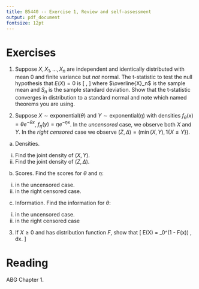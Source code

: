 ---
title: B5440 -- Exercise 1, Review and self-assessment
output: pdf_document
fontsize: 12pt
---

# Exercises

1. Suppose $X, X_1, \ldots, X_n$ are independent and identically distributed with mean 0 and finite variance but *not* normal. The t-statistic to test the null hypothesis that $E(X) = 0$ is
\[
\frac{\overline{X}_n}{S_n/\sqrt{n}},
\]
where $\overline{X}_n$ is the sample mean and $S_n$ is the sample standard deviation. Show that the t-statistic converges in distribution to a standard normal and note which named theorems you are using. 

2. Suppose $X \sim \mbox{exponential}(\theta)$ and $Y \sim \mbox{exponential}(\eta)$ with densities $f_\theta(x) = \theta e^{-\theta x}$, $f_\eta(y) = \eta e^{-\eta x}$. In the _uncensored_ case, we observe both $X$ and $Y$. In the _right censored_ case we observe $(Z, \Delta) = (\min(X, Y), 1\{X \leq Y\})$. 

(a) Densities.  
i. Find the joint density of $(X, Y)$.
ii. Find the joint density of $(Z, \Delta)$. 

(b) Scores. Find the scores for $\theta$ and $\eta$:
i. in the uncensored case. 
ii. in the right censored case. 

(c) Information. Find the information for $\theta$: 
i. in the uncensored case. 
ii. in the right censored case

3. If $X \geq 0$ and has distribution function $F$, show that 
\[
E(X) = \int_0^\infty (1 - F(x)) \, dx. 
\]


# Reading

ABG Chapter 1. 
